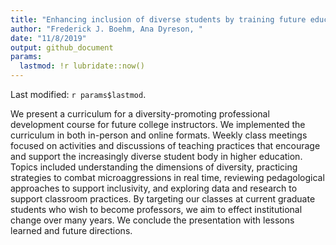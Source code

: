 ```yaml
---
title: "Enhancing inclusion of diverse students by training future educators"
author: "Frederick J. Boehm, Ana Dyreson, "
date: "11/8/2019"
output: github_document
params:
  lastmod: !r lubridate::now()
---
```


Last modified: `r params$lastmod`.

We present a curriculum for a diversity-promoting professional development course for future college instructors. We implemented the curriculum in both in-person and online formats. Weekly class meetings focused on activities and discussions of teaching practices that encourage and support the increasingly diverse student body in higher education. Topics included understanding the dimensions of diversity, practicing strategies to combat microaggressions in real time, reviewing pedagological approaches to support inclusivity, and exploring data and research to support classroom practices. By targeting our classes at current graduate students who wish to become professors, we aim to effect institutional change over many years. We conclude the presentation with lessons learned and future directions.

